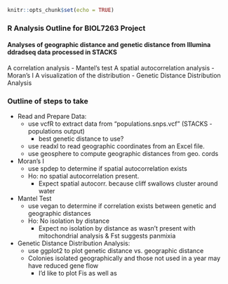 ```r
knitr::opts_chunk$set(echo = TRUE)
```

### R Analysis Outline for BIOL7263 Project

#### Analyses of geographic distance and genetic distance from Illumina ddradseq data processed in STACKS

A correlation analysis - Mantel's test
A spatial autocorrelation analysis - Moran's I
A visualization of the distribution - Genetic Distance Distribution Analysis


### Outline of steps to take
- Read and Prepare Data:
  - use vcfR to extract data from "populations.snps.vcf" (STACKS - populations output)
    - best genetic distance to use?
  - use readxl to read geographic coordinates from an Excel file.
  - use geosphere to compute geographic distances from geo. cords

- Moran's I 
  - use spdep to determine if spatial autocorrelation exists
  - Ho: no spatial autocorrelation present. 
    - Expect spatial autocorr. because cliff swallows cluster around water 

- Mantel Test
  - use vegan to determine if correlation exists between genetic and geographic distances
  - Ho: No isolation by distance
    - Expect no isolation by distance as wasn't present with mitochondrial analysis & Fst suggests panmixia

- Genetic Distance Distribution Analysis:
  - use ggplot2 to plot genetic distance vs. geographic distance
  - Colonies isolated geographically and those not used in a year may have reduced gene flow
    - I'd like to plot Fis as well as

